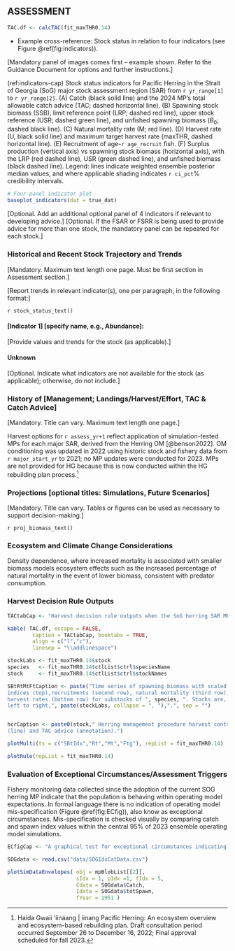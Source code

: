 ## ASSESSMENT {-}

```r
TAC.df <- calcTAC(fit_maxTHR0.14)

```


- Example cross-reference:
Stock status in relation to four indicators (see Figure \@ref(fig:indicators)).

[Mandatory panel of images comes first – example shown.
Refer to the Guidance Document for options and further instructions.]

(ref:indicators-cap) Stock status indicators for Pacific Herring in the Strait of Georgia (SoG) major stock assessment region (SAR) from `r yr_range[1]` to `r yr_range[2]`. (A) Catch (black solid line) and the 2024 MP's total allowable catch advice (TAC; dashed horizontal line). (B) Spawning stock biomass (SSB), limit reference point (LRP; dashed red line), upper stock reference (USR; dashed green line), and unfished spawning biomass ($B_0$; dashed black line). (C) Natural mortality rate (M; red line). (D) Harvest rate (U, black solid line) and maximum target harvest rate (maxTHR, dashed horizontal line). (E) Recruitment of age-`r age_recruit` fish. (F) Surplus production (vertical axis) vs spawning stock biomass (horizontal axis), with the LRP (red dashed line), USR (green dashed line), and unfished biomass (black dashed line). Legend: lines indicate weighted ensemble posterior median values, and where applicable shading indicates `r ci_pct`\% credibility intervals.

```r
# Four-panel indicator plot
baseplot_indicators(dat = true_dat)
```

[Optional. Add an additional optional panel of 4 indicators
if relevant to developing advice.] 
[Optional. If the FSAR or FSRR is being used
to provide advice for more than one stock,
the mandatory panel can be repeated for each stock.]

### Historical and Recent Stock Trajectory and Trends {-}

[Mandatory.
Maximum text length one page.
Must be first section in Assessment section.]

[Report trends in relevant indicator(s), one per paragraph,
in the following format:]

`r stock_status_text()` 

<!-- function to automate text:

- Estimated unfished spawning biomass $\SB_0$ is 138,491 t, and
the LRP of $0.3\SB_0$ is 41,547 t (posterior medians).
Compared to last year, estimated spawning biomass in 2023 $\SB_{2023}$
decreased from 75,523 to 72,782 t (posterior median), and
is equivalent to 52.1% of $\SB_0$ (Tables XX & XX).
Spawning biomass in 2023 is estimated to be
above the LRP with a 94.3% probability (Table XX). -->

#### [Indicator 1] [specify name, e.g., Abundance]: {-}

[Provide values and trends for the stock (as applicable).]

#### Unknown {-}

[Optional.
Indicate what indicators are not available for the stock (as applicable);
otherwise, do not include.]

### History of [Management; Landings/Harvest/Effort, TAC \& Catch Advice] {-}

[Mandatory.
Title can vary.
Maximum text length one page.] 

Harvest options for `r assess_yr+1` reflect application of
simulation-tested MPs for each major SAR,
derived from the Herring OM [@benson2022]. 
OM conditioning was updated in 2022 using
historic stock and fishery data from `r major_start_yr` to 2021;
no MP updates were conducted for 2023.
MPs are not provided for HG because this is now conducted within the 
HG rebuilding plan process.^[Haida Gwaii 'íináang | iinang Pacific Herring:
An ecosystem overview and ecosystem-based rebuilding plan.
Draft consultation period occurred September 26 to December 16, 2022; 
Final approval scheduled for fall 2023.]
<!-- TODO: Need to update rebuilding plan reference -->

<!-- #### History of Hatchery and Supplementation {-} -->

<!-- [If applicable (otherwise, do not include).] -->

<!-- #### History of Freshwater Habitat Impacts {-} -->

<!-- [If applicable (otherwise, do not include).] -->

### Projections [optional titles: Simulations, Future Scenarios] {-}

[Mandatory.
Title can vary.
Tables or figures can be used as necessary to support decision-making.]

`r proj_biomass_text()`

<!-- Insert `proj_biomass_text()` function to automate text:

- In the absence of fishing,
spawning biomass in 2024 $\SB_{2024}$ is forecast
to be 73,375 t (posterior median; Table XX).
Spawning biomass in 2024 is forecast to be
below the LRP of $0.3\SB_0$ (41,547 t) with a 8.0% probability,
in the absence of fishing (Table XX and Figure XX).
 -->
<!-- TODO: define three generations == 15-years -->


### Ecosystem and Climate Change Considerations {-}

Density dependence, where increased mortality is associated with smaller biomass
models ecosystem effects such as the increased percentage of natural mortality 
in the event of lower biomass, consistent with predator consumption. 

### Harvest Decision Rule Outputs {-}



```r

TACtabCap <- "Harvest decision rule outputs when the SoG herring SAR MP is applied to data up to 2024."

kable( TAC.df, escape = FALSE, 
        caption = TACtabCap, booktabs = TRUE,
        align = c("l","c"),
        linesep = "\\addlinespace")


```



```r

stockLabs <- fit_maxTHR0.14$stock
species   <- fit_maxTHR0.14$ctlList$ctrl$speciesName
stock     <- fit_maxTHR0.14$ctlList$ctrl$stockNames

SBtRtMtFtCaption <- paste("Time series of spawning biomass with scaled spawn 
indices (top),recruitments (second row), natural mortality (third row), and
harvest rates (bottom row) for substocks of ", species, ". Stocks are, from 
left to right,", paste(stockLabs, collapse = ", "),".", sep = "")


hcrCaption <- paste0(stock," Herring management procedure harvest control rule 
(line) and TAC advice (annotation).")


```

```r
plotMulti(ts = c("SBtIdx","Rt","Mt","Ftg"), repList = fit_maxTHR0.14)
```

```r
plotRule(repList = fit_maxTHR0.14)
```



### Evaluation of Exceptional Circumstances/Assessment Triggers {-}

Fishery monitoring data collected since the adoption of the current SOG
herring MP indicate that the population is behaving within operating 
model expectations. In formal language there is no indication of operating
model mis-specification (Figure \@ref(fig:ECfig)), also know as exceptional
circumstances. Mis-specification is checked visually by comparing catch and 
spawn index values within the central 95% of 2023 ensemble operating 
model simulations.


```r
ECfigCap <- "A graphical test for exceptional circumstances indicating operating model mis-specification. Panels show the central 95\\% of projected simulated data, including spawn index data (top) and catch (bottom) under the weighted ensemble 2023 SOG operating model, projected forward in time under the maxTHR0.14 MP. Realised data are overlaid as points for the history (black) and projection years (red)."

SOGdata <- read.csv("data/SOGIdxCatData.csv")

plotSimDataEnvelopes( obj = mpBlobList[[2]],
                      sIdx = 1, pIdx =1, fIdx = 5,
                      Cdata = SOGdata$Catch,
                      Idata = SOGdata$totSpawn,
                      fYear = 1951 )

```






